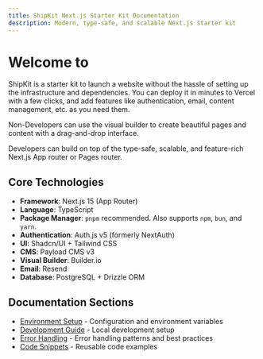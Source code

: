 ```yaml
---
title: ShipKit Next.js Starter Kit Documentation
description: Modern, type-safe, and scalable Next.js starter kit
---
```


# Welcome to <SiteName />

ShipKit is a starter kit to launch a website without the hassle of setting up the infrastructure and dependencies. You can deploy it in minutes to Vercel with a few clicks, and add features like authentication, email, content management, etc. as you need them.

Non-Developers can use the visual builder to create beautiful pages and content with a drag-and-drop interface.

Developers can build on top of the type-safe, scalable, and feature-rich Next.js App router or Pages router.

## Core Technologies

- **Framework**: Next.js 15 (App Router)
- **Language**: TypeScript
- **Package Manager**: `pnpm` recommended. Also supports `npm`, `bun`, and `yarn`.
- **Authentication**: Auth.js v5 (formerly NextAuth)
- **UI**: Shadcn/UI + Tailwind CSS
- **CMS**: Payload CMS v3
- **Visual Builder**: Builder.io
- **Email**: Resend
- **Database**: PostgreSQL + Drizzle ORM

## Documentation Sections

- [Environment Setup](/docs/env) - Configuration and environment variables
- [Development Guide](/docs/development) - Local development setup
- [Error Handling](/docs/error-handling) - Error handling patterns and best practices
- [Code Snippets](/docs/snippets) - Reusable code examples
